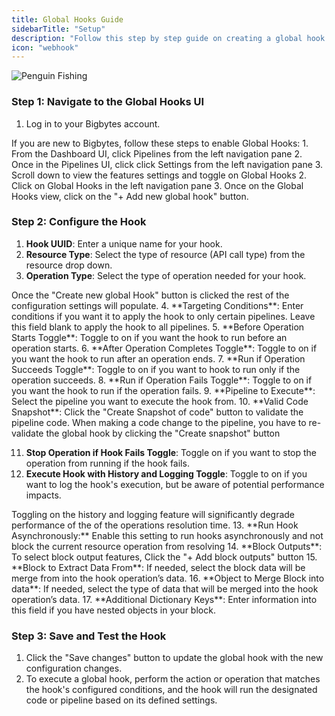 ```yaml
---
title: Global Hooks Guide
sidebarTitle: "Setup"
description: "Follow this step by step guide on creating a global hook in Bigbytes."
icon: "webhook"
---
```



<ProOnly source="global-hooks" />

<img
  alt="Penguin Fishing"
  src="https://github.com/getbigbytes/assets/blob/main/penguin_fishing.gif?raw=True"
/>

### <b>Step 1: Navigate to the Global Hooks UI</b>
1. Log in to your Bigbytes account.
<Note>
If you are new to Bigbytes, follow these steps to enable Global Hooks:
1. From the Dashboard UI, click Pipelines from the left navigation pane
2. Once in the Pipelines UI, click click Settings from the left navigation pane
3. Scroll down to view the features settings and toggle on Global Hooks
</Note>
2. Click on Global Hooks in the left navigation pane
3. Once on the Global Hooks view, click on the "+ Add new global hook" button.

### <b>Step 2: Configure the Hook</b>
1. **Hook UUID**: Enter a unique name for your hook.
2. **Resource Type**: Select the type of resource (API call type) from the resource drop down.
3. **Operation Type**: Select the type of operation needed for your hook.
<Note>
Once the "Create new global Hook" button is clicked the rest of the configuration settings will populate.
</Note>
4. **Targeting Conditions**: Enter conditions if you want it to apply the hook to only certain pipelines. Leave this field blank to apply the hook to all pipelines.
5. **Before Operation Starts Toggle**: Toggle to on if you want the hook to run before an operation starts.
6. **After Operation Completes Toggle**: Toggle to on if you want the hook to run after an operation ends.
7. **Run if Operation Succeeds Toggle**: Toggle to on if you want to hook to run only if the operation succeeds.
8. **Run if Operation Fails Toggle**: Toggle to on if you want the hook to run if the operation fails.
9. **Pipeline to Execute**: Select the pipeline you want to execute the hook from.
10. **Valid Code Snapshot**: Click the "Create Snapshot of code" button to validate the pipeline code.

<Note>
 When making a code change to the pipeline, you have to re-validate the global hook by clicking the "Create snapshot" button
</Note>

11. **Stop Operation if Hook Fails Toggle**: Toggle on if you want to stop the operation from running if the hook fails.
12. **Execute Hook with History and Logging Toggle**: Toggle to on if you want to log the hook's execution, but be aware of potential performance impacts.

<Note>
Toggling on the history and logging feature will significantly degrade performance of the of the operations resolution time.
</Note>
13. **Run Hook Asynchronously:** Enable this setting to run hooks asynchronously and not block the current resource operation from resolving
14. **Block Outputs**: To select block output features, Click the "+ Add block outputs" button
15. **Block to Extract Data From**: If needed, select the block data will be merge from into the hook operation’s data.
16. **Object to Merge Block into data**: If needed, select the type of data that will be merged into the hook operation’s data.
17. **Additional Dictionary Keys**: Enter information into this field if you have nested objects in your block.

### **Step 3: Save and Test the Hook**

1. Click the "Save changes" button to update the global hook with the new configuration changes.
1. To execute a global hook, perform the action or operation that matches the hook's configured conditions, and the hook will run the designated code or pipeline based on its defined settings.
